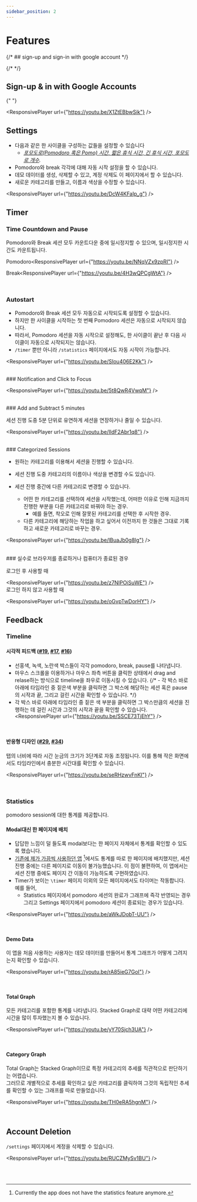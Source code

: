 ```yaml
---
sidebar_position: 2
---
```



# Features

{/* ## sign-up and sign-in with google account */}

{/* <reactplayer playing={false} controls url="https://youtu.be/zjkvubfuuwi" /> */}

## Sign-up & in with Google Accounts

{" "}

<ResponsivePlayer url={"https://youtu.be/X1ZtEBbwSik"} />

## Settings

- 다음과 같은 한 사이클을 구성하는 값들을 설정할 수 있습니다
  - _<u>포모도로(Pomodoro 혹은 Pomo) 시간, 짧은 휴식 시간, 긴 휴식 시간, 포모도로 개수</u>._
- Pomodoro와 break 각각에 대해 자동 시작 설정을 할 수 있습니다.
- 데모 데이터를 생성, 삭제할 수 있고, 계정 삭제도 이 페이지에서 할 수 있습니다.
- 새로운 카테고리를 만들고, 이름과 색상을 수정할 수 있습니다.

<ResponsivePlayer url={"https://youtu.be/DcW4KFaIp_g"} />

## Timer

### Time Countdown and Pause

Pomodoro와 Break 세션 모두 카운트다운 중에 일시정지할 수 있으며, 일시정지한 시간도 카운트됩니다.

Pomodoro<ResponsivePlayer url={"https://youtu.be/NNqVZx9zpRI"} />

Break<ResponsivePlayer url={"https://youtu.be/4H3wQPCgWtA"} />

<br />

### Autostart

- Pomodoro와 Break 세션 모두 자동으로 시작되도록 설정할 수 있습니다.
- 하지만 한 사이클을 시작하는 첫 번째 Pomodoro 세션은 자동으로 시작되지 않습니다.
- 따라서, Pomodoro 세션을 자동 시작으로 설정해도, 한 사이클이 끝난 후 다음 사이클이 자동으로 시작되지는 않습니다.
- `/timer` 뿐만 아니라 `/statistics` 페이지에서도 자동 시작이 가능합니다.

<ResponsivePlayer url={"https://youtu.be/SIou406E2Kk"} />

<br />
### Notification and Click to Focus

<ResponsivePlayer url={"https://youtu.be/5t8QwR4VwqM"} />

<br />
### Add and Subtract 5 minutes

세션 진행 도중 5분 단위로 유연하게 세션을 연장하거나 줄일 수 있습니다.

<ResponsivePlayer url={"https://youtu.be/IldF2Abr1q8"} />

<br />
### Categorized Sessions

- 원하는 카테고리를 이용해서 세션을 진행할 수 있습니다.
- 세션 진행 도중 카테고리의 이름이나 색상을 변경할 수도 있습니다.
- 세션 진행 중간에 다른 카테고리로 변경할 수 있습니다.

  - 어떤 한 카테고리를 선택하여 세션을 시작했는데, 어떠한 이유로 인해 지금까지 진행한 부분을 다른 카테고리로 바꿔야 하는 경우.
    - 예를 들면, 착오로 인해 잘못된 카테고리를 선택한 후 시작한 경우.
  - 다른 카테고리에 해당하는 작업을 하고 싶어서 이전까지 한 것들은 그대로 기록하고 새로운 카테고리로 바꾸는 경우.

<ResponsivePlayer url={"https://youtu.be/lBuaJb0g8lg"} />

<br />
### 실수로 브라우저를 종료하거나 컴퓨터가 종료된 경우

로그인 후 사용할 때

<ResponsivePlayer url={"https://youtu.be/z7NIPOiSuWE"} />
<br />
로그인 하지 않고 사용할 때

<ResponsivePlayer url={"https://youtu.be/oGvpTwDorHY"} />

## Feedback

### Timeline

#### 시각적 피드백 ([#19](https://github.com/Yonghwan-Song/pomodoro/issues/19#issue-1889540231), [#17](https://github.com/Yonghwan-Song/pomodoro/issues/17#issue-1880056222), [#16](https://github.com/Yonghwan-Song/pomodoro/issues/16#issue-1842505127))

- 선홍색, 녹색, 노란색 박스들이 각각 pomodoro, break, pause를 나타냅니다.
- 마우스 스크롤을 이용하거나 마우스 좌측 버튼을 클릭한 상태에서 drag and relase하는 방식으로 timeline을 좌우로 이동시킬 수 있습니다.
  {/* - 각 박스 바로 아래에 타임라인 중 짙은색 부분을 클릭하면 그 박스에 해당하는 세션 혹은 pause의 시작과 끝, 그리고 걸린 시간을 확인할 수 있습니다. */}
- 각 박스 바로 아래에 타임라인 중 짙은 색 부분을 클릭하면 그 박스만큼의 세션을 진행하는 데 걸린 시간과 그것의 시작과 끝을 확인할 수 있습니다.
  <ResponsivePlayer url={"https://youtu.be/SSCE73TjEhY"} />

<br />

#### 반응형 디자인 ([#29](https://github.com/Yonghwan-Song/pomodoro/issues/29#issue-1994595288), [#34](https://github.com/Yonghwan-Song/pomodoro/issues/34#issue-2027875141))

탭의 너비에 따라 시간 눈금의 크기가 3단계로 자동 조정됩니다. 이를 통해 작은 화면에서도 타임라인에서 충분한 시간대를 확인할 수 있습니다.

<ResponsivePlayer url={"https://youtu.be/seRHzwvFnKI"} />

<br />

### Statistics

pomodoro session에 대한 통계를 제공합니다.

#### Modal대신 한 페이지에 배치

- 답답한 느낌이 덜 들도록 modal보다는 한 페이지 자체에서 통계를 확인할 수 있도록 했습니다.
- [기존에 제가 가끔씩 사용하던 앱](https://pomodor.app/) [^1]에서도 통계를 따로 한 페이지에 배치했지만, 세션 진행 중에는 다른 페이지로 이동이 불가능했습니다. 이 점이 불편하여, 이 앱에서는 세션 진행 중에도 페이지 간 이동이 가능하도록 구현하였습니다.
- Timer가 보이는 `\timer` 페이지 이외의 모든 페이지에서도 타이머는 작동합니다. 예를 들어,
  - Statistics 페이지에서 pomodoro 세션의 완료가 그래프에 즉각 반영되는 경우 그리고 Settings 페이지에서 pomodoro 세션이 종료되는 경우가 있습니다.

<ResponsivePlayer url={"https://youtu.be/aWkJDobT-UU"} />

<br />

#### Demo Data

이 앱을 처음 사용하는 사용자는 데모 데이터를 만들어서 통계 그래프가 어떻게 그려지는지 확인할 수 있습니다.

<ResponsivePlayer url={"https://youtu.be/rA85ieG7GoI"} />

<br />

#### Total Graph

모든 카테고리를 포함한 통계를 나타냅니다. Stacked Graph로 대략 어떤 카테고리에 시간을 많이 투자했는지 볼 수 있습니다.

<ResponsivePlayer url={"https://youtu.be/yY70Sjch3UA"} />

<br />

#### Category Graph

Total Graph는 Stacked Graph이므로 특정 카테고리의 추세를 직관적으로 판단하기는 어렵습니다.  
그러므로 개별적으로 추세를 확인하고 싶은 카테고리를 클릭하여 그것의 독립적인 추세를 확인할 수 있는 그래프를 따로 만들었습니다.

<ResponsivePlayer url={"https://youtu.be/TH0eRA5hgnM"} />

<br />

## Account Deletion

`/settings` 페이지에서 계정을 삭제할 수 있습니다.

<ResponsivePlayer url={"https://youtu.be/RUCZMySv1BU"} />

<br />
<br />

[^1]: Currently the app does not have the statistics feature anymore.

